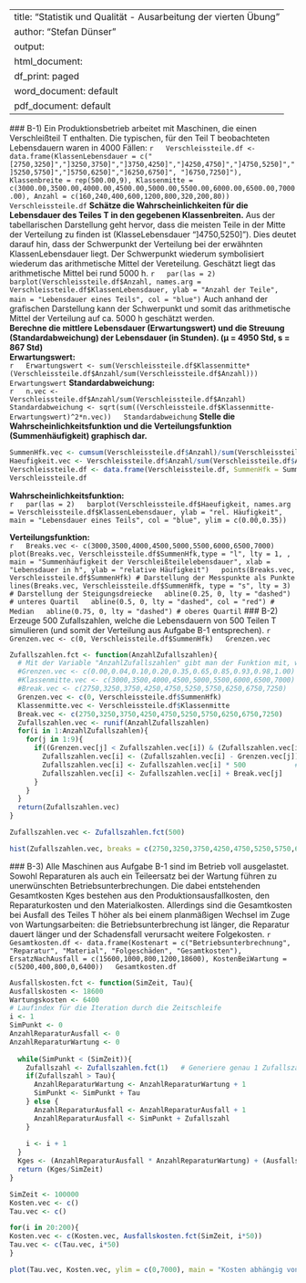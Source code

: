   ---
  title: "Statistik und Qualität - Ausarbeitung der vierten Übung"
  author: "Stefan Dünser"
  output:
    html_document:
      df_print: paged
    word_document: default
    pdf_document: default
  ---
  ### B-1) Ein Produktionsbetrieb arbeitet mit Maschinen, die einen Verschleißteil T enthalten. Die typischen, für den Teil T beobachteten Lebensdauern waren in 4000 Fällen:
  ```r
  Verschleissteile.df <- data.frame(KlassenLebensdauer = c("[2750,3250]","]3250,3750]","]3750,4250]","]4250,4750]","]4750,5250]","]5250,5750]","]5750,6250]","]6250,6750]", "]6750,7250]"), Klassenbreite = rep(500.00,9), Klassenmitte = c(3000.00,3500.00,4000.00,4500.00,5000.00,5500.00,6000.00,6500.00,7000.00), Anzahl = c(160,240,400,600,1200,800,320,200,80))
  Verschleissteile.df
  ```
  **Schätze die Wahrscheinlichkeiten für die Lebensdauer des Teiles T in den gegebenen Klassenbreiten.**
  Aus der tabellarischen Darstellung geht hervor, dass die meisten Teile in der Mitte der Verteilung zu finden ist (KlasseLebensdauer "]4750,5250]"). Dies deutet darauf hin, dass der Schwerpunkt der Verteilung bei der erwähnten KlassenLebensdauer liegt. Der Schwerpunkt wiederum symbolisiert wiederum das arithmetische Mittel der Vereteilung. Geschätzt liegt das arithmetische Mittel bei rund 5000 h. 
  ```r
  par(las = 2)
  barplot(Verschleissteile.df$Anzahl, names.arg = Verschleissteile.df$KlassenLebensdauer, ylab = "Anzahl der Teile", main = "Lebensdauer eines Teils", col = "blue")
  ```
  Auch anhand der grafischen Darstellung kann der Schwerpunkt und somit das arithmetische Mittel der Verteilung auf ca. 5000 h geschätzt werden.
  \ 
  \
  **Berechne die mittlere Lebensdauer (Erwartungswert) und die Streuung (Standardabweichung) der Lebensdauer (in Stunden). (µ = 4950 Std, s = 867 Std)**
  \
  **Erwartungswert:**\
  ```r
  Erwartungswert <- sum(Verschleissteile.df$Klassenmitte*(Verschleissteile.df$Anzahl/sum(Verschleissteile.df$Anzahl)))
  Erwartungswert
  ```
  **Standardabweichung:**\
  ```r
  n.vec <- Verschleissteile.df$Anzahl/sum(Verschleissteile.df$Anzahl)
  Standardabweichung <- sqrt(sum((Verschleissteile.df$Klassenmitte-Erwartungswert)^2*n.vec))
  Standardabweichung
  ```
  **Stelle die Wahrscheinlichkeitsfunktion und die Verteilungsfunktion (Summenhäufigkeit) graphisch dar.**\
  
  ```r
  SummenHfk.vec <- cumsum(Verschleissteile.df$Anzahl)/sum(Verschleissteile.df$Anzahl)
  Haeufigkeit.vec <- Verschleissteile.df$Anzahl/sum(Verschleissteile.df$Anzahl)
  Verschleissteile.df <- data.frame(Verschleissteile.df, SummenHfk = SummenHfk.vec, Haeufigkeit = Haeufigkeit.vec)
  Verschleissteile.df
  ```
  **Wahrscheinlichkeitsfunktion:**\
  ```r
  par(las = 2)
  barplot(Verschleissteile.df$Haeufigkeit, names.arg = Verschleissteile.df$KlassenLebensdauer, ylab = "rel. Häufigkeit", main = "Lebensdauer eines Teils", col = "blue", ylim = c(0.00,0.35))
  ```
  
  
  **Verteilungsfunktion:**\
  ```r
  Breaks.vec <- c(3000,3500,4000,4500,5000,5500,6000,6500,7000)
  plot(Breaks.vec, Verschleissteile.df$SummenHfk,type = "l", lty = 1, , main = "Summenhäufigkeit der Verschleißteilelebensdauer", xlab = "Lebensdauer in h", ylab = "relative Häufigkeit")
  points(Breaks.vec, Verschleissteile.df$SummenHfk) # Darstellung der Messpunkte als Punkte
  lines(Breaks.vec, Verschleissteile.df$SummenHfk, type = "s", lty = 3) # Darstellung der Steigungsdreiecke
  abline(0.25, 0, lty = "dashed") # unteres Quartil
  abline(0.5, 0, lty = "dashed", col = "red") # Median
  abline(0.75, 0, lty = "dashed") # oberes Quartil
  ```
  ### B-2) Erzeuge 500 Zufallszahlen, welche die Lebensdauern von 500 Teilen T simulieren (und somit der Verteilung aus Aufgabe B-1 entsprechen).
  ```r
  Grenzen.vec <- c(0, Verschleissteile.df$SummenHfk)
  Grenzen.vec
  ```
  
  ```r
  Zufallszahlen.fct <- function(AnzahlZufallszahlen){
    # Mit der Variable "AnzahlZufallszahlen" gibt man der Funktion mit, wie viele Zufallszahlen generiert werden sollen.
    #Grenzen.vec <- c(0.00,0.04,0.10,0.20,0.35,0.65,0.85,0.93,0.98,1.00)
    #Klassenmitte.vec <- c(3000,3500,4000,4500,5000,5500,6000,6500,7000)
    #Break.vec <- c(2750,3250,3750,4250,4750,5250,5750,6250,6750,7250)
    Grenzen.vec <- c(0, Verschleissteile.df$SummenHfk)
    Klassenmitte.vec <- Verschleissteile.df$Klassenmitte
    Break.vec <- c(2750,3250,3750,4250,4750,5250,5750,6250,6750,7250)
    Zufallszahlen.vec <- runif(AnzahlZufallszahlen)
    for(i in 1:AnzahlZufallszahlen){
      for(j in 1:9){
        if((Grenzen.vec[j] < Zufallszahlen.vec[i]) & (Zufallszahlen.vec[i] < Grenzen.vec[j+1])){
          Zufallszahlen.vec[i] <- (Zufallszahlen.vec[i] - Grenzen.vec[j])/(Grenzen.vec[j+1] - Grenzen.vec[j])
          Zufallszahlen.vec[i] <- Zufallszahlen.vec[i] * 500            #Klassenbreit
          Zufallszahlen.vec[i] <- Zufallszahlen.vec[i] + Break.vec[j]
        }
      }
    }
    return(Zufallszahlen.vec)
  }
  
  Zufallszahlen.vec <- Zufallszahlen.fct(500)
  
  hist(Zufallszahlen.vec, breaks = c(2750,3250,3750,4250,4750,5250,5750,6250,6750,7250), main = "Verteilung Zufallszahlen Lebensdauer", xlab = "Lebensdauer in h", right = TRUE, ylab = "absolute Häufigkeit", col = "blue", ylim = c(0,150), xlim = c(2000,8000))
  ```
  ### B-3) Alle Maschinen aus Aufgabe B-1 sind im Betrieb voll ausgelastet. Sowohl Reparaturen als auch ein Teileersatz bei der Wartung führen zu unerwünschten Betriebsunterbrechungen. Die dabei entstehenden Gesamtkosten Kges bestehen aus den Produktionsausfallkosten, den Reparaturkosten und den Materialkosten. Allerdings sind die Gesamtkosten bei Ausfall des Teiles T höher als bei einem planmäßigen Wechsel im Zuge von Wartungsarbeiten: die Betriebsunterbrechung ist länger, die Reparatur dauert länger und der Schadensfall verursacht weitere Folgekosten.
  ```r
  Gesamtkosten.df <- data.frame(Kostenart = c("Betriebsunterbrechnung", "Reparatur", "Material", "Folgeschäden", "Gesamtkosten"), ErsatzNachAusfall = c(15600,1000,800,1200,18600), KostenBeiWartung = c(5200,400,800,0,6400))
  Gesamtkosten.df
  ```
  
  ```r
Ausfallskosten.fct <- function(SimZeit, Tau){
  Ausfallskosten <- 18600
  Wartungskosten <- 6400
  # Laufindex für die Iteration durch die Zeitschleife
  i <- 1 
  SimPunkt <- 0
  AnzahlReparaturAusfall <- 0
  AnzahlReparaturWartung <- 0
      
    while(SimPunkt < (SimZeit)){
      Zufallszahl <- Zufallszahlen.fct(1)   # Generiere genau 1 Zufallszahl
      if(Zufallszahl > Tau){
        AnzahlReparaturWartung <- AnzahlReparaturWartung + 1
        SimPunkt <- SimPunkt + Tau
      } else {
        AnzahlReparaturAusfall <- AnzahlReparaturAusfall + 1
        AnzahlReparaturAusfall <- SimPunkt + Zufallszahl
      }
      
      i <- i + 1
    }
    Kges <- (AnzahlReparaturAusfall * AnzahlReparaturWartung) + (Ausfallskosten * Wartungskosten)
    return (Kges/SimZeit)
}

SimZeit <- 100000
Kosten.vec <- c()
Tau.vec <- c()

for(i in 20:200){
  Kosten.vec <- c(Kosten.vec, Ausfallskosten.fct(SimZeit, i*50))
  Tau.vec <- c(Tau.vec, i*50)
}

plot(Tau.vec, Kosten.vec, ylim = c(0,7000), main = "Kosten abhängig von Wartungsintervall", ylab = "Kosten", xlab = "Wartungsintervall in h", col = "blue")
  ```
  
